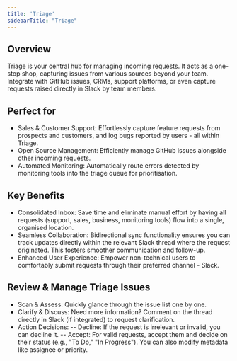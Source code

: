 ```yaml
---
title: 'Triage'
sidebarTitle: "Triage"
---
```


## Overview

Triage is your central hub for managing incoming requests. It acts as a one-stop shop, capturing issues from various sources beyond your team. Integrate with GitHub issues, CRMs, support platforms, or even capture requests raised directly in Slack by team members.


## Perfect for

- Sales & Customer Support: Effortlessly capture feature requests from prospects and customers, and log bugs reported by users - all within Triage.
- Open Source Management: Efficiently manage GitHub issues alongside other incoming requests.
- Automated Monitoring: Automatically route errors detected by monitoring tools into the triage queue for prioritisation.


## Key Benefits

- Consolidated Inbox: Save time and eliminate manual effort by having all requests (support, sales, business, monitoring tools) flow into a single, organised location.
- Seamless Collaboration: Bidirectional sync functionality ensures you can track updates directly within the relevant Slack thread where the request originated. This fosters smoother communication and follow-up.
- Enhanced User Experience: Empower non-technical users to comfortably submit requests through their preferred channel - Slack.


## Review & Manage Triage Issues

- Scan & Assess: Quickly glance through the issue list one by one.
- Clarify & Discuss: Need more information? Comment on the thread directly in Slack (if integrated) to request clarification.
- Action Decisions:
-- Decline: If the request is irrelevant or invalid, you can decline it.
-- Accept: For valid requests, accept them and decide on their status (e.g., "To Do," "In Progress"). You can also modify metadata like assignee or priority.